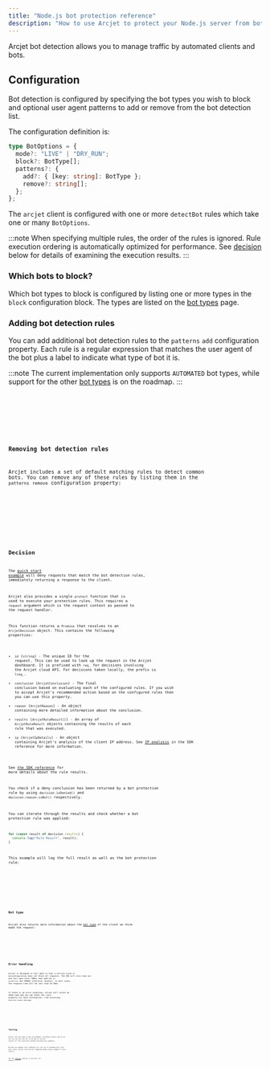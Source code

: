 ```yaml
---
title: "Node.js bot protection reference"
description: "How to use Arcjet to protect your Node.js server from bots."
---
```



Arcjet bot detection allows you to manage traffic by automated clients and bots.

## Configuration

Bot detection is configured by specifying the bot types you wish to block and
optional user agent patterns to add or remove from the bot detection list.

The configuration definition is:

```ts
type BotOptions = {
  mode?: "LIVE" | "DRY_RUN";
  block?: BotType[];
  patterns?: {
    add?: { [key: string]: BotType };
    remove?: string[];
  };
};
```

The `arcjet` client is configured with one or more `detectBot` rules which take
one or many `BotOptions`.

:::note
When specifying multiple rules, the order of the rules is ignored. Rule
execution ordering is automatically optimized for performance. See
[decision](#decision) below for details of examining the execution results.
:::

### Which bots to block?

Which bot types to block is configured by listing one or more types in the
`block` configuration block. The types are listed on the [bot
types](/bot-protection/bot-types) page.

### Adding bot detection rules

You can add additional bot detection rules to the `patterns` `add` configuration
property. Each rule is a regular expression that matches the user agent of the
bot plus a label to indicate what type of bot it is.

:::note
The current implementation only supports `AUTOMATED` bot types, while support for the other [bot
types](/bot-protection/bot-types) is on the roadmap.
:::

<Tabs>
  <TabItem label="TS">
    <Code code={AddingRulesTS} lang="ts" title="/middleware.ts" />
  </TabItem>
  <TabItem label="JS">
    <Code code={AddingRulesJS} lang="js" title="/middleware.js" />
  </TabItem>
</Tabs>

### Removing bot detection rules

Arcjet includes a set of default matching rules to detect common bots. You can
remove any of these rules by listing them in the `patterns` `remove`
configuration property:

<Tabs>
  <TabItem label="TS">
    <Code code={RemovingRulesTS} lang="ts" title="/middleware.ts" />
  </TabItem>
  <TabItem label="JS">
    <Code code={RemovingRulesJS} lang="js" title="/middleware.js" />
  </TabItem>
</Tabs>

## Decision

The [quick start example](/bot-protection/quick-start/nodejs) will deny requests
that match the bot detection rules, immediately returning a response to the
client.

Arcjet also provides a single `protect` function that is used to execute your
protection rules. This requires a `request` argument which is the request
context as passed to the request handler.

This function returns a `Promise` that resolves to an
`ArcjetDecision` object. This contains the following properties:

- `id` (`string`) - The unique ID for the request. This can be used to look up
  the request in the Arcjet dashboard. It is prefixed with `req_` for decisions
  involving the Arcjet cloud API. For decisions taken locally, the prefix is
  `lreq_`.
- `conclusion` (`ArcjetConclusion`) - The final conclusion based on evaluating
  each of the configured rules. If you wish to accept Arcjet's recommended
  action based on the configured rules then you can use this property.
- `reason` (`ArcjetReason`) - An object containing more detailed
  information about the conclusion.
- `results` (`ArcjetRuleResult[]`) - An array of `ArcjetRuleResult` objects
  containing the results of each rule that was executed.
- `ip` (`ArcjetIpDetails`) - An object containing Arcjet's analysis of the
  client IP address. See [IP analysis](/reference/nodejs/#ip-analysis) in the
  SDK reference for more information.

See [the SDK reference](/reference/nodejs#results) for more details about the
rule results.

You check if a deny conclusion has been returned by a bot protection rule by
using `decision.isDenied()` and `decision.reason.isBot()` respectively.

You can iterate through the results and check whether a bot protection rule was
applied:

```ts
for (const result of decision.results) {
  console.log("Rule Result", result);
}
```

This example will log the full result as well as the bot protection rule:

<Tabs>
  <TabItem label="TS">
    <Code code={DecisionLogTS} lang="ts" />
  </TabItem>
  <TabItem label="JS">
    <Code code={DecisionLogJS} lang="js" />
  </TabItem>
</Tabs>

### Bot type

Arcjet also returns more information about the [bot
type](/bot-protection/bot-types) of the client we think made the request:

<Tabs>
  <TabItem label="TS">
    <Code code={BotTypeTS} lang="ts" />
  </TabItem>
  <TabItem label="JS">
    <Code code={BotTypeJS} lang="js" />
  </TabItem>
</Tabs>

## Error handling

Arcjet is designed to fail open so that a service issue or misconfiguration does
not block all requests. The SDK will also time out and fail open after 500ms
when `NODE_ENV` is `production` and 1000ms otherwise. However, in most cases,
the response time will be less than 20-30ms.

If there is an error condition, Arcjet will return an
`ERROR` type and you can check the `reason` property for more information, like
accessing `decision.reason.message`.

<Tabs>
  <TabItem label="TS">
    <Code code={ErrorsTS} lang="ts" />
  </TabItem>
  <TabItem label="JS">
    <Code code={ErrorsJS} lang="js" />
  </TabItem>
</Tabs>

## Testing

Arcjet runs the same in any environment, including locally and in CI. You can
use the `mode` set to `DRY_RUN` to log the results of rule execution without
blocking any requests.

We have an example test framework you can use to automatically test your rules.
Arcjet can also be triggered based using a sample of your traffic.

See the [Testing](/testing) section of the docs for details.

<Comments />
